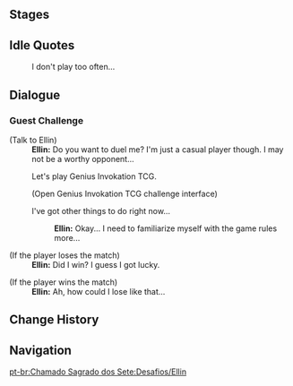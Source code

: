 {{Description|[[Ellin]], a player certified by the association. This young lady hones her swordsmanship in the [[city of Mondstadt]]. She considers all things carefully, whether this be becoming a [[Knights of Favonius|Knight]] or achieving victory in a duel.|[[Map]] description}}
{{Genius Invokation TCG Character Stages Intro}}

==Stages==
{{Genius Invokation TCG Stages/Detailed|Ellin}}

==Idle Quotes==
{{Dialogue Start}}
:{{DIcon|Idle}} I don't play too often...
{{Dialogue End}}

==Dialogue==
===Guest Challenge===
{{Dialogue Start}}
;(Talk to Ellin)
:'''Ellin:''' Do you want to duel me? I'm just a casual player though. I may not be a worthy opponent...
:{{DIcon|TCG}} Let's play Genius Invokation TCG.
:;(Open Genius Invokation TCG challenge interface)
:{{DIcon}} I've got other things to do right now...
::'''Ellin:''' Okay... I need to familiarize myself with the game rules more...

;(If the player loses the match)
:'''Ellin:''' Did I win? I guess I got lucky.

;(If the player wins the match)
:'''Ellin:''' Ah, how could I lose like that...
{{Dialogue End}}

==Change History==
{{Change History|3.3}}

==Navigation==
{{Genius Invokation TCG Stages Navbox}}
[[pt-br:Chamado Sagrado dos Sete:Desafios/Ellin]]